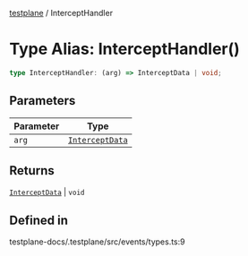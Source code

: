 [testplane](../README.mdx) / InterceptHandler

# Type Alias: InterceptHandler()

```ts
type InterceptHandler: (arg) => InterceptData | void;
```

## Parameters

| Parameter | Type |
| ------ | ------ |
| `arg` | [`InterceptData`](../interfaces/InterceptData.mdx) |

## Returns

[`InterceptData`](../interfaces/InterceptData.mdx) \| `void`

## Defined in

testplane-docs/.testplane/src/events/types.ts:9

